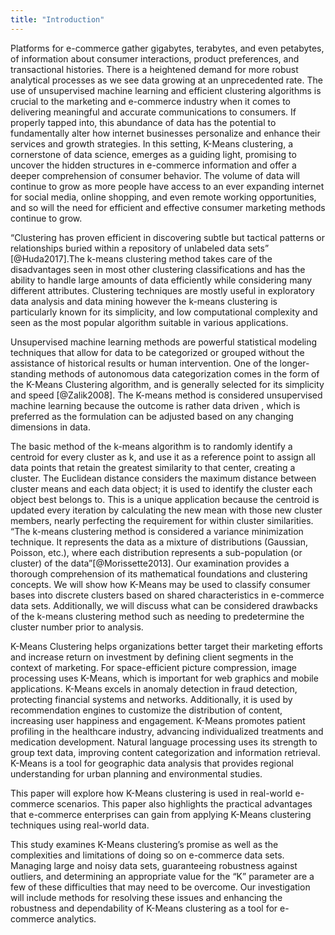 ```yaml
---
title: "Introduction"
---
```


Platforms for e-commerce gather gigabytes, terabytes, and even petabytes, of information about consumer interactions, product preferences, and transactional histories. There is a heightened demand for more robust analytical processes as we see data growing at an unprecedented rate. The use of unsupervised machine learning and efficient clustering algorithms is crucial to the marketing and e-commerce industry when it comes to delivering meaningful and accurate communications to consumers. If properly tapped into, this abundance of data has the potential to fundamentally alter how internet businesses personalize and enhance their services and growth strategies. In this setting, K-Means clustering, a cornerstone of data science, emerges as a guiding light, promising to uncover the hidden structures in e-commerce information and offer a deeper comprehension of consumer behavior. The volume of data will continue to grow as more people have access to an ever expanding internet for social media, online shopping, and even remote working opportunities, and so will the need for efficient and effective consumer marketing methods continue to grow.

"Clustering has proven efficient in discovering subtle but tactical patterns or relationships buried within a repository of unlabeled data sets" [@Huda2017].The k-means clustering method takes care of the disadvantages seen in most other clustering classifications and has the ability to handle large amounts of data efficiently while considering many different attributes. Clustering techniques are mostly useful in exploratory data analysis and data mining however the k-means clustering is particularly known for its simplicity, and low computational complexity and seen as the most popular algorithm suitable in various applications.

Unsupervised machine learning methods are powerful statistical modeling techniques that allow for data to be categorized or grouped without the assistance of historical results or human intervention. One of the longer-standing methods of autonomous data categorization comes in the form of the K-Means Clustering algorithm, and is generally selected for its simplicity and speed [@Zalik2008]. The K-means method is considered unsupervised machine learning because the outcome is rather data driven , which is preferred as the formulation can be adjusted based on any changing dimensions in data.

The basic method of the k-means algorithm is to randomly identify a centroid for every cluster as k, and use it as a reference point to assign all data points that retain the greatest similarity to that center, creating a cluster. The Euclidean distance considers the maximum distance between cluster means and each data object; it is used to identify the cluster each object best belongs to. This is a unique application because the centroid is updated every iteration by calculating the new mean with those new cluster members, nearly perfecting the requirement for within cluster similarities. "The k-means clustering method is considered a variance minimization technique. It represents the data as a mixture of distributions (Gaussian, Poisson, etc.), where each distribution represents a sub-population (or cluster) of the data"[@Morissette2013]. Our examination provides a thorough comprehension of its mathematical foundations and clustering concepts. We will show how K-Means may be used to classify consumer bases into discrete clusters based on shared characteristics in e-commerce data sets. Additionally, we will discuss what can be considered drawbacks of the k-means clustering method such as needing to predetermine the cluster number prior to analysis.

K-Means Clustering helps organizations better target their marketing efforts and increase return on investment by defining client segments in the context of marketing. For space-efficient picture compression, image processing uses K-Means, which is important for web graphics and mobile applications. K-Means excels in anomaly detection in fraud detection, protecting financial systems and networks. Additionally, it is used by recommendation engines to customize the distribution of content, increasing user happiness and engagement. K-Means promotes patient profiling in the healthcare industry, advancing individualized treatments and medication development. Natural language processing uses its strength to group text data, improving content categorization and information retrieval. K-Means is a tool for geographic data analysis that provides regional understanding for urban planning and environmental studies.

This paper will explore how K-Means clustering is used in real-world e-commerce scenarios. This paper also highlights the practical advantages that e-commerce enterprises can gain from applying K-Means clustering techniques using real-world data.

This study examines K-Means clustering's promise as well as the complexities and limitations of doing so on e-commerce data sets. Managing large and noisy data sets, guaranteeing robustness against outliers, and determining an appropriate value for the "K" parameter are a few of these difficulties that may need to be overcome. Our investigation will include methods for resolving these issues and enhancing the robustness and dependability of K-Means clustering as a tool for e-commerce analytics.
